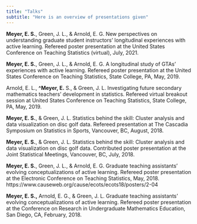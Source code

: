 ```yaml
---
title: "Talks"
subtitle: "Here is an overview of presentations given"
---
```


**Meyer, E. S.**, Green, J. L., & Arnold, E. G. New perspectives on understanding graduate student
instructors' longitudinal experiences with active learning. Refereed poster presentation at the United
States Conference on Teaching Statistics (virtual), July, 2021.

**Meyer, E. S.**, Green, J. L., & Arnold, E. G. A longitudinal study of GTAs' experiences with active
learning. Refereed poster presentation at the United States Conference on Teaching Statistics, State
College, PA, May, 2019.

Arnold, E. L., **^Meyer, E.** S., & Green, J. L. Investigating future secondary mathematics teachers'
development in statistics. Refereed virtual breakout session at United States Conference on Teaching
Statistics, State College, PA, May, 2019.

**Meyer, E. S.**, & Green, J. L. Statistics behind the skill: Cluster analysis and data visualization on disc golf data. Refereed presentation at The Cascadia Symposium on Statistics in Sports, Vancouver, BC,
August, 2018.

**Meyer, E. S.**, & Green, J. L. Statistics behind the skill: Cluster analysis and data visualization on disc
golf data. Contributed poster presentation at the Joint Statistical Meetings, Vancouver, BC, July, 2018.

**Meyer, E. S.**, Green, J. L., & Arnold, E. G. Graduate teaching assistants' evolving conceptualizations
of active learning. Refereed poster presentation at the Electronic Conference on Teaching Statistics,
May, 2018. https://www.causeweb.org/cause/ecots/ecots18/posters/2-04

**Meyer, E. S.,** Arnold, E. G., & Green, J. L. Graduate teaching assistants' evolving
conceptualizations of active learning. Refereed poster presentation at the Conference on Research in
Undergraduate Mathematics Education, San Diego, CA, February, 2018.
